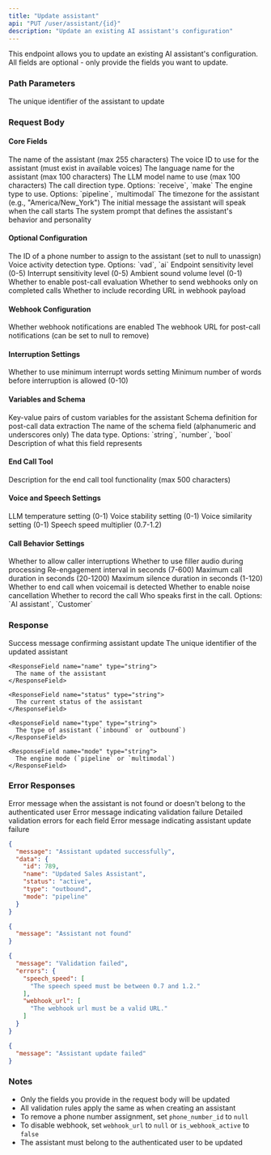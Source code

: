 ```yaml
---
title: "Update assistant"
api: "PUT /user/assistant/{id}"
description: "Update an existing AI assistant's configuration"
---
```


This endpoint allows you to update an existing AI assistant's configuration. All fields are optional - only provide the fields you want to update.

### Path Parameters

<ParamField path="id" type="integer" required>
  The unique identifier of the assistant to update
</ParamField>

### Request Body

#### Core Fields

<ParamField body="assistant_name" type="string" optional>
  The name of the assistant (max 255 characters)
</ParamField>

<ParamField body="voice_id" type="integer" optional>
  The voice ID to use for the assistant (must exist in available voices)
</ParamField>

<ParamField body="language" type="string" optional>
  The language name for the assistant (max 100 characters)
</ParamField>

<ParamField body="llm_model" type="string" optional>
  The LLM model name to use (max 100 characters)
</ParamField>

<ParamField body="calls_direction" type="string" optional>
  The call direction type. Options: `receive`, `make`
</ParamField>

<ParamField body="engine_type" type="string" optional>
  The engine type to use. Options: `pipeline`, `multimodal`
</ParamField>

<ParamField body="timezone" type="string" optional>
  The timezone for the assistant (e.g., "America/New_York")
</ParamField>

<ParamField body="initial_message" type="string" optional>
  The initial message the assistant will speak when the call starts
</ParamField>

<ParamField body="system_prompt" type="string" optional>
  The system prompt that defines the assistant's behavior and personality
</ParamField>

#### Optional Configuration

<ParamField body="phone_number_id" type="integer" optional>
  The ID of a phone number to assign to the assistant (set to null to unassign)
</ParamField>

<ParamField body="endpoint_type" type="string" optional>
  Voice activity detection type. Options: `vad`, `ai`
</ParamField>

<ParamField body="endpoint_sensitivity" type="number" optional>
  Endpoint sensitivity level (0-5)
</ParamField>

<ParamField body="interrupt_sensitivity" type="number" optional>
  Interrupt sensitivity level (0-5)
</ParamField>

<ParamField body="ambient_sound_volume" type="number" optional>
  Ambient sound volume level (0-1)
</ParamField>

<ParamField body="post_call_evaluation" type="boolean" optional>
  Whether to enable post-call evaluation
</ParamField>

<ParamField body="send_webhook_only_on_completed" type="boolean" optional>
  Whether to send webhooks only on completed calls
</ParamField>

<ParamField body="include_recording_in_webhook" type="boolean" optional>
  Whether to include recording URL in webhook payload
</ParamField>

#### Webhook Configuration

<ParamField body="is_webhook_active" type="boolean" optional>
  Whether webhook notifications are enabled
</ParamField>

<ParamField body="webhook_url" type="string" optional>
  The webhook URL for post-call notifications (can be set to null to remove)
</ParamField>

#### Interruption Settings

<ParamField body="use_min_interrupt_words" type="boolean" optional>
  Whether to use minimum interrupt words setting
</ParamField>

<ParamField body="min_interrupt_words" type="integer" optional>
  Minimum number of words before interruption is allowed (0-10)
</ParamField>

#### Variables and Schema

<ParamField body="variables" type="object" optional>
  Key-value pairs of custom variables for the assistant
</ParamField>

<ParamField body="post_call_schema" type="array" optional>
  Schema definition for post-call data extraction
  <Expandable title="post_call_schema properties">
    <ParamField body="post_call_schema[].name" type="string" required>
      The name of the schema field (alphanumeric and underscores only)
    </ParamField>
    <ParamField body="post_call_schema[].type" type="string" required>
      The data type. Options: `string`, `number`, `bool`
    </ParamField>
    <ParamField body="post_call_schema[].description" type="string" required>
      Description of what this field represents
    </ParamField>
  </Expandable>
</ParamField>

#### End Call Tool

<ParamField body="end_call_tool.description" type="string" optional>
  Description for the end call tool functionality (max 500 characters)
</ParamField>

#### Voice and Speech Settings

<ParamField body="llm_temperature" type="number" optional>
  LLM temperature setting (0-1)
</ParamField>

<ParamField body="voice_stability" type="number" optional>
  Voice stability setting (0-1)
</ParamField>

<ParamField body="voice_similarity" type="number" optional>
  Voice similarity setting (0-1)
</ParamField>

<ParamField body="speech_speed" type="number" optional>
  Speech speed multiplier (0.7-1.2)
</ParamField>

#### Call Behavior Settings

<ParamField body="allow_interruptions" type="boolean" optional>
  Whether to allow caller interruptions
</ParamField>

<ParamField body="filler_audios" type="boolean" optional>
  Whether to use filler audio during processing
</ParamField>

<ParamField body="re_engagement_interval" type="integer" optional>
  Re-engagement interval in seconds (7-600)
</ParamField>

<ParamField body="max_call_duration" type="integer" optional>
  Maximum call duration in seconds (20-1200)
</ParamField>

<ParamField body="max_silence_duration" type="integer" optional>
  Maximum silence duration in seconds (1-120)
</ParamField>

<ParamField body="end_call_on_voicemail" type="boolean" optional>
  Whether to end call when voicemail is detected
</ParamField>

<ParamField body="noise_cancellation" type="boolean" optional>
  Whether to enable noise cancellation
</ParamField>

<ParamField body="record_call" type="boolean" optional>
  Whether to record the call
</ParamField>

<ParamField body="who_speaks_first" type="string" optional>
  Who speaks first in the call. Options: `AI assistant`, `Customer`
</ParamField>

### Response

<ResponseField name="message" type="string">
  Success message confirming assistant update
</ResponseField>

<ResponseField name="data" type="object">
  <Expandable title="properties">
    <ResponseField name="id" type="integer">
      The unique identifier of the updated assistant
    </ResponseField>

    <ResponseField name="name" type="string">
      The name of the assistant
    </ResponseField>

    <ResponseField name="status" type="string">
      The current status of the assistant
    </ResponseField>

    <ResponseField name="type" type="string">
      The type of assistant (`inbound` or `outbound`)
    </ResponseField>

    <ResponseField name="mode" type="string">
      The engine mode (`pipeline` or `multimodal`)
    </ResponseField>
  </Expandable>
</ResponseField>

### Error Responses

<ResponseField name="404 Not Found">
  <Expandable title="Error Response">
    <ResponseField name="message" type="string">
      Error message when the assistant is not found or doesn't belong to the authenticated user
    </ResponseField>
  </Expandable>
</ResponseField>

<ResponseField name="422 Validation Error">
  <Expandable title="Error Response">
    <ResponseField name="message" type="string">
      Error message indicating validation failure
    </ResponseField>
    <ResponseField name="errors" type="object">
      Detailed validation errors for each field
    </ResponseField>
  </Expandable>
</ResponseField>

<ResponseField name="500 Internal Server Error">
  <Expandable title="Error Response">
    <ResponseField name="message" type="string">
      Error message indicating assistant update failure
    </ResponseField>
  </Expandable>
</ResponseField>

<ResponseExample>

```json 200 Success Response
{
  "message": "Assistant updated successfully",
  "data": {
    "id": 789,
    "name": "Updated Sales Assistant",
    "status": "active",
    "type": "outbound",
    "mode": "pipeline"
  }
}
```

```json 404 Not Found
{
  "message": "Assistant not found"
}
```

```json 422 Validation Error
{
  "message": "Validation failed",
  "errors": {
    "speech_speed": [
      "The speech speed must be between 0.7 and 1.2."
    ],
    "webhook_url": [
      "The webhook url must be a valid URL."
    ]
  }
}
```

```json 500 Internal Server Error
{
  "message": "Assistant update failed"
}
```

</ResponseExample>

### Notes

- Only the fields you provide in the request body will be updated
- All validation rules apply the same as when creating an assistant
- To remove a phone number assignment, set `phone_number_id` to `null`
- To disable webhook, set `webhook_url` to `null` or `is_webhook_active` to `false`
- The assistant must belong to the authenticated user to be updated